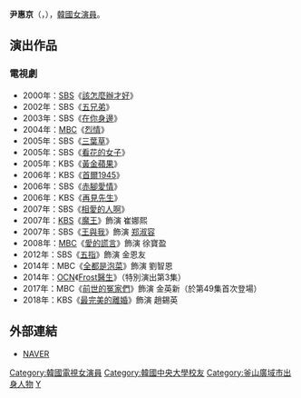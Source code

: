 {{藝人
|姓名 = 尹惠京
|類型 = 女演員
|圖片 =
|圖片尺寸 = 
|圖片簡介 = 
|本名 =
|外文名 = 윤혜경
|外文 = ko
|羅馬拼音 = Yun Hye Gyeong
|英文名 =
|暱稱 =
|其他藝名 = 
|國籍 = {{KOR}}
|出生日期 = {{birth_date_and_age|1979|9|11}}
|出生地點 = {{KOR}}[[釜山廣域市|釜山廣域市]]
|宗教信仰 = 
|語言 = [[韓語|韓語]]
|職業 = [[演員|演員]]
|教育程度 = [[韓國中央大學|中央大學]]新聞系
|出道作 = 
|出道日期 = 1999年
|代表作 = 
|活躍年代 =
|唱片公司 = 
|經紀公司 = PF Entertainment
|相關團體 = 
|網站 = 
}}

'''尹惠京'''（{{lang-ko|'''윤혜경'''}}，{{bd|1979年|9月11日}}），[[韓國|韓國]][[女演員|女演員]]。

== 演出作品 ==
=== 電視劇 ===
*2000年：[[SBS_(韓國)|SBS]]《[[該怎麼辦才好|該怎麼辦才好]]》
*2002年：SBS《[[五兄弟|五兄弟]]》
*2003年：SBS《[[在你身邊_(電視劇)|在你身邊]]》
*2004年：[[文化廣播_(韓國)|MBC]]《[[烈情|烈情]]》
*2005年：SBS《[[三葉草_(電視劇)|三葉草]]》
*2005年：SBS《[[看花的女子|看花的女子]]》
*2005年：KBS《[[黃金蘋果|黃金蘋果]]》
*2006年：KBS《[[首爾1945|首爾1945]]》
*2006年：SBS《[[赤腳愛情|赤腳愛情]]》
*2006年：KBS《[[再見先生|再見先生]]》
*2007年：SBS《[[相愛的人啊|相愛的人啊]]》
*2007年：[[韓國放送公社|KBS]]《[[魔王_(韓國電視劇)|魔王]]》飾演 崔娜熙
*2007年：SBS《[[王與我|王與我]]》飾演 [[郑金伊|郑淑容]]
*2008年：[[文化廣播_(韓國)|MBC]]《[[愛的謊言|愛的謊言]]》飾演 徐寶盈
*2012年：SBS《[[五指|五指]]》飾演 金恩友
*2014年：MBC《[[全都是泡菜|全都是泡菜]]》飾演 劉智恩
*2014年：[[OCN|OCN]]《[[Frost醫生|Frost醫生]]》（特別演出第3集）
*2017年：MBC《[[前世的冤家們|前世的冤家們]]》飾演 金英新（於第49集首次登場）
*2018年：KBS《[[最完美的離婚_(韓國電視劇)|最完美的離婚]]》飾演 趙錫英

== 外部連結 ==
*[http://search.naver.com/search.naver?sm=tab_hty.top&where=nexearch&ie=utf8&query=%EC%9C%A4%ED%98%9C%EA%B2%BD&x=16&y=27 NAVER] {{Wayback|url=http://search.naver.com/search.naver?sm=tab_hty.top&where=nexearch&ie=utf8&query=%EC%9C%A4%ED%98%9C%EA%B2%BD&x=16&y=27 |date=20200418185911 }}{{ko}}

{{DEFAULTSORT: Yoon Hye Kyung}}
[[Category:韓國電視女演員|Category:韓國電視女演員]]
[[Category:韓國中央大學校友|Category:韓國中央大學校友]]
[[Category:釜山廣域市出身人物|Category:釜山廣域市出身人物]]
[[Category:尹姓|Y]]